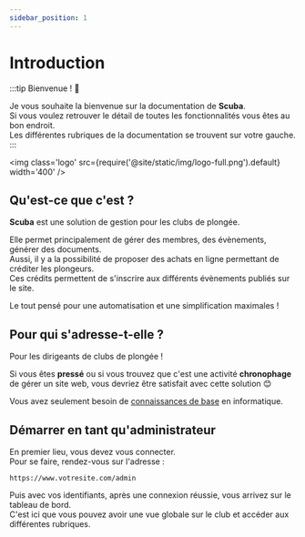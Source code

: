 ```yaml
---
sidebar_position: 1
---
```


# Introduction

:::tip Bienvenue ! :tada:

Je vous souhaite la bienvenue sur la documentation de **Scuba**.<br/>
Si vous voulez retrouver le détail de toutes les fonctionnalités vous êtes au bon endroit.<br/>
Les différentes rubriques de la documentation se trouvent sur votre gauche.
:::

<img class='logo' src={require('@site/static/img/logo-full.png').default} width='400' />

## Qu'est-ce que c'est ?

**Scuba** est une solution de gestion pour les clubs de plongée.

Elle permet principalement de gérer des membres, des évènements, générer des documents.<br/>
Aussi, il y a la possibilité de proposer des achats en ligne permettant de créditer les plongeurs.<br/>
Ces crédits permettent de s'inscrire aux différents évènements publiés sur le site.


Le tout pensé pour une automatisation et une simplification maximales !

## Pour qui s'adresse-t-elle ?

Pour les dirigeants de clubs de plongée !

Si vous êtes **pressé** ou si vous trouvez que c'est une activité **chronophage** de gérer un site web, vous devriez être satisfait avec cette solution :blush:

Vous avez seulement besoin de <u>connaissances de base</u> en informatique.

## Démarrer en tant qu'administrateur

En premier lieu, vous devez vous connecter.<br/>
Pour se faire, rendez-vous sur l'adresse :
```shell
https://www.votresite.com/admin
```

Puis avec vos identifiants, après une connexion réussie, vous arrivez sur le tableau de bord.<br/>
C'est ici que vous pouvez avoir une vue globale sur le club et accéder aux différentes rubriques.